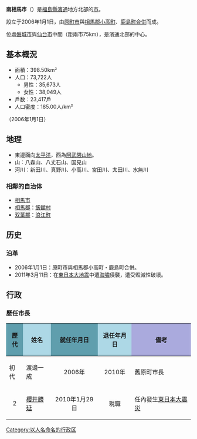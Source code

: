 {{日本都市
|自治體名 = 南相馬市
|日文原名 = 南相馬市
|平假名 = みなみそうまし

|羅馬字拼音 = Minamisōma-shi
|圖像 = Haiden of Kashima miko-jinja shrine 2.JPG
|圖像說明 = [[鹿島御子神社|鹿島御子神社]]
|市章 = Emblem of Minamisōma, Fukushima.svg

|都道府縣 = 福島縣
|支廳 = 
|編號 = 07212-5
|面積 = 398.5
|邊界未定 =
|人口 = 52,652
|統計時間 = 2020年2月1日
|自治體 = [[相馬市|相馬市]]、[[飯館村|飯館村]]、[[浪江町|浪江町]]
|樹 =
|花 =
|其他象徵物 =
|其他象徵 =
|郵遞區號 = 975-8686
|所在地 = 南相馬市原町区本町二丁目27番地
|電話號碼 = 244-22-1111
|外部連結 = {{url|www.city.minamisoma.lg.jp}}
|經度 =
|緯度 =
|地圖 = Minamisoma in Fukushima Prefecture Ja.svg
}}
'''南相馬市'''（{{jpn|j=南相馬市|hg=みなみそうまし|rm=Minamisōma shi|f=y}}）是[[福島縣|福島縣]][[濱通|濱通]]地方北部的[[市|市]]。

設立于2006年1月1日，由[[原町市|原町市]]與[[相馬郡_(福島縣)|相馬郡]][[小高町|小高町]]、[[鹿島町|鹿島町]][[市町村合併|合併]]而成。

位處[[磐城市|磐城市]]與[[仙台市|仙台市]]中間（距兩市75km），是濱通北部的中心。

== 基本概況 ==

* 面積：398.50km²
* 人口：73,722人
** 男性：35,673人
** 女性：38,049人
* 戶数：23,417戶
* 人口密度：185.00人/km²
（2006年1月1日）

== 地理 ==
* 東邊面向[[太平洋|太平洋]]，西為[[阿武隈山地|阿武隈山地]]。
* 山：八森山、八丈石山、国見山
* 河川：新田川、真野川、小高川、宮田川、太田川、水無川

=== 相鄰的自治体 ===
* [[相馬市|相馬市]]
* [[相馬郡_(福島縣)|相馬郡]]：[[飯舘村|飯舘村]]
* [[双葉郡|双葉郡]]：[[浪江町|浪江町]]

== 历史 ==
=== 沿革 ===
* 2006年1月1日：原町市與相馬郡小高町・鹿島町合併。
* 2011年3月11日：在[[2011年東北地方太平洋近海地震|東日本大地震]]中遭[[海嘯|海嘯]]侵襲，遭受毀滅性破壞。

== 行政 ==
===歷任市長===
{| class="wikitable" 
|-  
! style="background-color:#5F9EAD" | 歷代 !! style="background-color:lightblue" | 姓名 !! style="background-color:#5F9EAD" | 就任年月日 !! style="background-color:lightblue" | 退任年月日 !! style="background-color:#aad" | 備考 
|-
| 初代 || 渡邊一成 || <center>2006年 || <center>2010年 || 舊原町市長
|-
| <center>2 || [[櫻井勝延|櫻井勝延]] || <center>2010年1月29日 || <center>現職 || 任內發生[[東日本大震災|東日本大震災]]
|}


{{福島縣}}{{Authority control}}

[[Category:以人名命名的行政区|Category:以人名命名的行政区]]